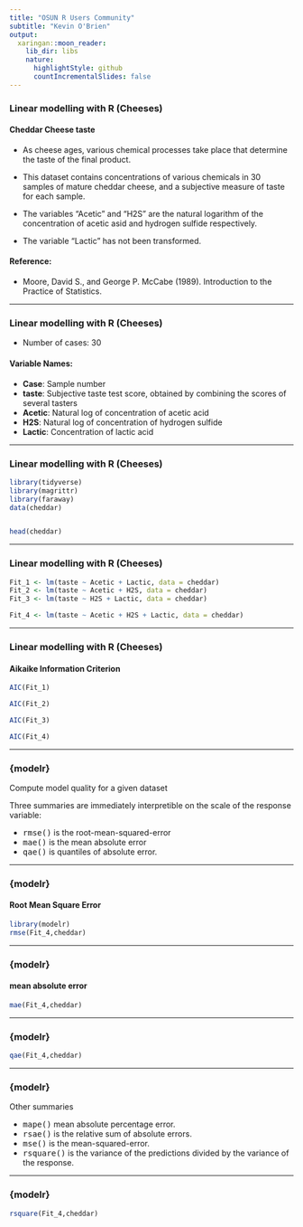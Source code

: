```yaml
---
title: "OSUN R Users Community"
subtitle: "Kevin O'Brien"
output:
  xaringan::moon_reader:
    lib_dir: libs
    nature:
      highlightStyle: github
      countIncrementalSlides: false
---
```


### Linear modelling with R (Cheeses)


#### Cheddar Cheese taste

* As cheese ages, various chemical processes take place that determine the taste of the final product. 

* This dataset contains concentrations of various chemicals in 30 samples of mature cheddar cheese, and a subjective measure of taste for each sample. 

* The variables "Acetic" and "H2S" are the natural logarithm of the concentration of acetic asid and hydrogen sulfide respectively. 

* The variable "Lactic" has not been transformed.

#### Reference: 

* Moore, David S., and George P. McCabe (1989). Introduction to the Practice of Statistics.

---

### Linear modelling with R (Cheeses)


* Number of cases: 30

#### Variable Names:

* **Case**: Sample number
* **taste**: Subjective taste test score, obtained by combining the scores of several tasters
* **Acetic**: Natural log of concentration of acetic acid
* **H2S**: Natural log of concentration of hydrogen sulfide
* **Lactic**: Concentration of lactic acid


---

### Linear modelling with R (Cheeses)


```r
library(tidyverse)
library(magrittr)
library(faraway)
data(cheddar)


head(cheddar)
```


---

### Linear modelling with R (Cheeses)


```r
Fit_1 <- lm(taste ~ Acetic + Lactic, data = cheddar)
Fit_2 <- lm(taste ~ Acetic + H2S, data = cheddar)
Fit_3 <- lm(taste ~ H2S + Lactic, data = cheddar)

Fit_4 <- lm(taste ~ Acetic + H2S + Lactic, data = cheddar)
```

---

### Linear modelling with R (Cheeses)


#### Aikaike Information Criterion

```r
AIC(Fit_1)

AIC(Fit_2)

AIC(Fit_3)

AIC(Fit_4)

```

---

### {modelr}

Compute model quality for a given dataset

Three summaries are immediately interpretible on the scale of the response variable:

* <tt>rmse()</tt> is the root-mean-squared-error
* <tt>mae()</tt> is the mean absolute error
* <tt>qae()</tt> is quantiles of absolute error.

---

### {modelr}

#### Root Mean Square Error

```r
library(modelr)
rmse(Fit_4,cheddar)
```


---

### {modelr}

#### mean absolute error

```r
mae(Fit_4,cheddar)
```

---

### {modelr}

```r
qae(Fit_4,cheddar)
```

---

### {modelr}

Other summaries

* <tt>mape()</tt> mean absolute percentage error.
* <tt>rsae()</tt> is the relative sum of absolute errors.
* <tt>mse()</tt> is the mean-squared-error.
* <tt>rsquare()</tt> is the variance of the predictions divided by the variance of the response.

---

### {modelr}

```r
rsquare(Fit_4,cheddar)
```
